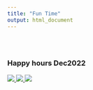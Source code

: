 ```yaml
---
title: "Fun Time"
output: html_document
---
```


<style type="text/css">
.title {
  display: none;
}

#getting-started img {
  margin-right: 10px;
}

</style>

<div class="row" style="padding-top: 30px;">
<div class="col-sm-6">


### Happy hours Dec2022 

<a href = "">
![](images/thanks_giving_2022_2.png)
![](images/thanks_giving_2022.png)
![](images/apple_pie_zhang_thanks_giving_2022.png)
</a>
</div>
